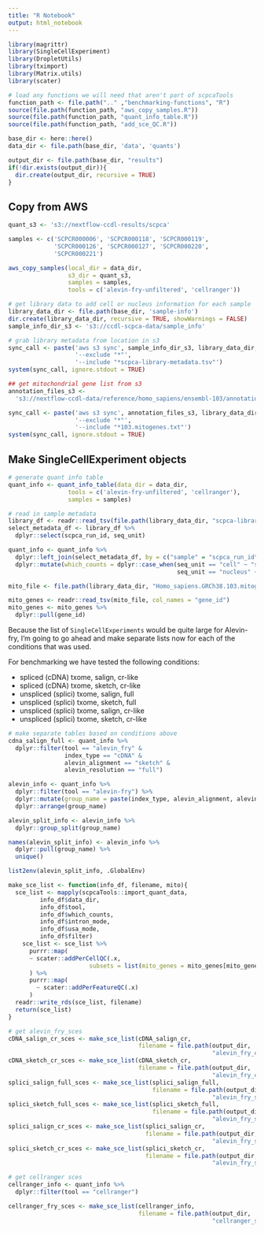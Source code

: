 ```yaml
---
title: "R Notebook"
output: html_notebook
---
```



```r
library(magrittr)
library(SingleCellExperiment)
library(DropletUtils)
library(tximport)
library(Matrix.utils)
library(scater)
```

```r
# load any functions we will need that aren't part of scpcaTools
function_path <- file.path(".." ,"benchmarking-functions", "R")
source(file.path(function_path, "aws_copy_samples.R"))
source(file.path(function_path, "quant_info_table.R"))
source(file.path(function_path, "add_sce_QC.R"))
```

```r
base_dir <- here::here()
data_dir <- file.path(base_dir, 'data', 'quants')

output_dir <- file.path(base_dir, "results")
if(!dir.exists(output_dir)){
  dir.create(output_dir, recursive = TRUE)
}
```


## Copy from AWS 

```r

quant_s3 <- 's3://nextflow-ccdl-results/scpca'

samples <- c('SCPCR000006', 'SCPCR000118', 'SCPCR000119', 
             'SCPCR000126', 'SCPCR000127', 'SCPCR000220',
             'SCPCR000221')

aws_copy_samples(local_dir = data_dir,
                 s3_dir = quant_s3,
                 samples = samples,
                 tools = c('alevin-fry-unfiltered', 'cellranger'))
```


```r
# get library data to add cell or nucleus information for each sample
library_data_dir <- file.path(base_dir, 'sample-info')
dir.create(library_data_dir, recursive = TRUE, showWarnings = FALSE)
sample_info_dir_s3 <- 's3://ccdl-scpca-data/sample_info'

# grab library metadata from location in s3
sync_call <- paste('aws s3 sync', sample_info_dir_s3, library_data_dir,
                   '--exclude "*"', 
                   '--include "*scpca-library-metadata.tsv"')
system(sync_call, ignore.stdout = TRUE)

## get mitochondrial gene list from s3
annotation_files_s3 <- 
  's3://nextflow-ccdl-data/reference/homo_sapiens/ensembl-103/annotation/'

sync_call <- paste('aws s3 sync', annotation_files_s3, library_data_dir,
                   '--exclude "*"', 
                   '--include "*103.mitogenes.txt"')
system(sync_call, ignore.stdout = TRUE)
```


## Make SingleCellExperiment objects 

```r
# generate quant info table
quant_info <- quant_info_table(data_dir = data_dir,
                 tools = c('alevin-fry-unfiltered', 'cellranger'),
                 samples = samples)
```


```r
# read in sample metadata
library_df <- readr::read_tsv(file.path(library_data_dir, "scpca-library-metadata.tsv"))
select_metadata_df <- library_df %>%
  dplyr::select(scpca_run_id, seq_unit)

quant_info <- quant_info %>% 
  dplyr::left_join(select_metadata_df, by = c("sample" = "scpca_run_id")) %>%
  dplyr::mutate(which_counts = dplyr::case_when(seq_unit == "cell" ~ "spliced",
                                                seq_unit == "nucleus" ~ "unspliced"))
```


```r
mito_file <- file.path(library_data_dir, "Homo_sapiens.GRCh38.103.mitogenes.txt")

mito_genes <- readr::read_tsv(mito_file, col_names = "gene_id")
mito_genes <- mito_genes %>%
  dplyr::pull(gene_id)
```

Because the list of `SingleCellExperiments` would be quite large for Alevin-fry, I'm going to go ahead and make separate lists now for each of the conditions that was used. 

For benchmarking we have tested the following conditions:

- spliced (cDNA) txome, salign, cr-like
- spliced (cDNA) txome, sketch, cr-like
- unspliced (splici) txome, salign, full
- unspliced (splici) txome, sketch, full
- unspliced (splici) txome, salign, cr-like
- unspliced (splici) txome, sketch, cr-like

```r
# make separate tables based on conditions above 
cdna_salign_full <- quant_info %>%
  dplyr::filter(tool == "alevin_fry" &
                index_type == "cDNA" &
                alevin_alignment == "sketch" &
                alevin_resolution == "full")

alevin_info <- quant_info %>%
  dplyr::filter(tool == "alevin-fry") %>%
  dplyr::mutate(group_name = paste(index_type, alevin_alignment, alevin_resolution, sep = "_")) %>%
  dplyr::arrange(group_name) 

alevin_split_info <- alevin_info %>%
  dplyr::group_split(group_name)

names(alevin_split_info) <- alevin_info %>%
  dplyr::pull(group_name) %>%
  unique()

list2env(alevin_split_info, .GlobalEnv)
```


```r
make_sce_list <- function(info_df, filename, mito){
  sce_list <- mapply(scpcaTools::import_quant_data,
         info_df$data_dir,
         info_df$tool,
         info_df$which_counts,
         info_df$intron_mode,
         info_df$usa_mode,
         info_df$filter) 
    sce_list <- sce_list %>%
      purrr::map(
      ~ scater::addPerCellQC(.x,
                       subsets = list(mito_genes = mito_genes[mito_genes %in% rownames(.x)]))
      ) %>%
      purrr::map(
        ~ scater::addPerFeatureQC(.x)
      )
  readr::write_rds(sce_list, filename)
  return(sce_list)
}
```


```r
# get alevin_fry_sces
cDNA_salign_cr_sces <- make_sce_list(cDNA_salign_cr,
                                     filename = file.path(output_dir, 
                                                          "alevin_fry_cDNA_salign_cr_sces.rds"))
cDNA_sketch_cr_sces <- make_sce_list(cDNA_sketch_cr, 
                                     filename = file.path(output_dir, 
                                                          "alevin_fry_cDNA_sketch_cr_sces.rds"))
splici_salign_full_sces <- make_sce_list(splici_salign_full, 
                                         filename = file.path(output_dir, 
                                                          "alevin_fry_splici_full_cr_sces.rds"))
splici_sketch_full_sces <- make_sce_list(splici_sketch_full,
                                         filename = file.path(output_dir, 
                                                          "alevin_fry_splici_sketch_full_sces.rds"))
splici_salign_cr_sces <- make_sce_list(splici_salign_cr, 
                                       filename = file.path(output_dir, 
                                                          "alevin_fry_splici_salign_cr_sces.rds"))
splici_sketch_cr_sces <- make_sce_list(splici_sketch_cr, 
                                       filename = file.path(output_dir, 
                                                          "alevin_fry_splici_sketch_cr_sces.rds"))
```


```r
# get cellranger sces 
cellranger_info <- quant_info %>%
  dplyr::filter(tool == "cellranger")

cellranger_fry_sces <- make_sce_list(cellranger_info, 
                                     filename = file.path(output_dir,
                                                          "cellranger_sces.rds"))
```

```r

```

